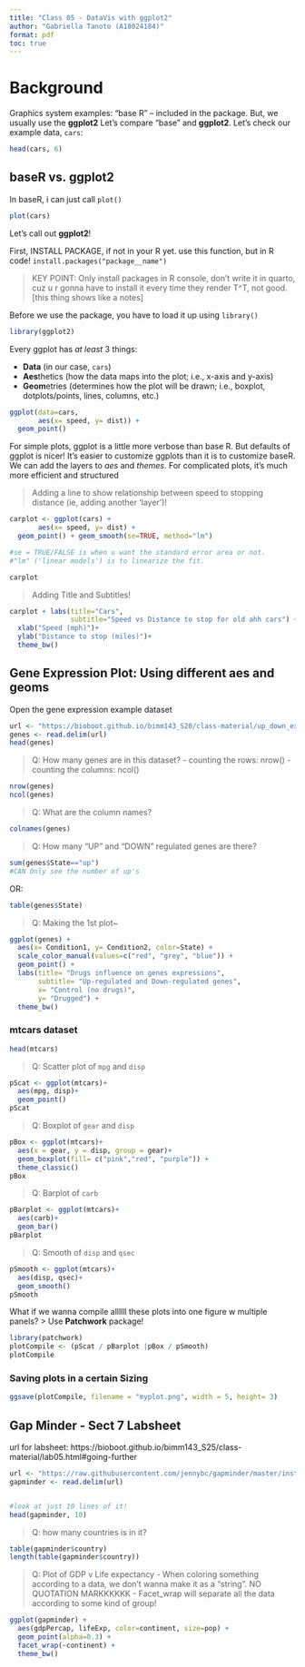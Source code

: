 ```yaml
---
title: "Class 05 - DataVis with ggplot2"
author: "Gabriella Tanoto (A18024184)"
format: pdf
toc: true
---
```


# Background
Graphics system examples: "base R" -- included in the package. But, we usually use the **ggplot2**
Let's compare "base" and **ggplot2**. Let's check our example data, `cars`:

```r
head(cars, 6)
```

## baseR vs. ggplot2

In baseR, i can just call `plot()`
```r
plot(cars)
```

Let's call out **ggplot2**!

First, INSTALL PACKAGE, if not in your R yet. use this function, but in R code! `install.packages("package__name")`

> KEY POINT: Only install packages in R console, don't write it in quarto, cuz u r gonna have to install it every time they render T^T, not good. [this thing shows like a notes]

Before we use the package, you have to load it up using `library()`
```r
library(ggplot2)
```

Every ggplot has *at least* 3 things:

- **Data** (in our case, `cars`)
- **Aes**thetics (how the data maps into the plot; i.e., x-axis and y-axis)
- **Geom**etries (determines how the plot will be drawn; i.e., boxplot, dotplots/points, lines, columns, etc.)

```r
ggplot(data=cars, 
       aes(x= speed, y= dist)) +
  geom_point()
```

For simple plots, ggplot is a little more verbose than base R. But defaults of ggplot is nicer!
It's easier to customize ggplots than it is to customize baseR. We can add the layers to *aes* and *themes*. For complicated plots, it's much more efficient and structured

>Adding a line to show relationship between speed to stopping distance (ie, adding another 'layer')!

```r
carplot <- ggplot(cars) + 
       aes(x= speed, y= dist) +
  geom_point() + geom_smooth(se=TRUE, method="lm")

#se = TRUE/FALSE is when u want the standard error area or not.
#"lm" ('linear models') is to linearize the fit. 

carplot
```

>Adding Title and Subtitles!

```r
carplot + labs(title="Cars", 
               subtitle="Speed vs Distance to stop for old ahh cars") +
  xlab("Speed (mph)")+ 
  ylab("Distance to stop (miles)")+
  theme_bw()
```

## Gene Expression Plot: Using different **aes** and **geoms**

Open the gene expression example dataset
```r
url <- "https://bioboot.github.io/bimm143_S20/class-material/up_down_expression.txt"
genes <- read.delim(url)
head(genes)
```
>Q: How many genes are in this dataset?
    - counting the rows: nrow(<dataset>)
    - counting the columns: ncol(<dataset>)

```r
nrow(genes)
ncol(genes)
```
> Q: What are the column names? 

```r
colnames(genes)
```
>Q: How many "UP" and "DOWN" regulated genes are there?

```r
sum(genes$State=="up")
#CAN Only see the number of up's
```
OR:
```r
table(genes$State)
```

>Q: Making the 1st plot~

```r
ggplot(genes) + 
  aes(x= Condition1, y= Condition2, color=State) +
  scale_color_manual(values=c("red", "grey", "blue")) +
  geom_point() +
  labs(title= "Drugs influence on genes expressions",
       subtitle= "Up-regulated and Down-regulated genes",
       x= "Control (no drugs)",
       y= "Drugged") +
  theme_bw()
```

### mtcars dataset

```r
head(mtcars)
```

> Q: Scatter plot of `mpg` and `disp`

```r
pScat <- ggplot(mtcars)+
  aes(mpg, disp)+
  geom_point()
pScat
```

> Q: Boxplot of `gear` and `disp`

```r
pBox <- ggplot(mtcars)+
  aes(x = gear, y = disp, group = gear)+
  geom_boxplot(fill= c("pink","red", "purple")) +
  theme_classic()
pBox
```

> Q: Barplot of `carb`

```r
pBarplot <- ggplot(mtcars)+
  aes(carb)+
  geom_bar()
pBarplot
```


> Q: Smooth of `disp` and `qsec`

```r
pSmooth <- ggplot(mtcars)+
  aes(disp, qsec)+
  geom_smooth()
pSmooth
```

What if we wanna compile allllll these plots into one figure w multiple panels?
> Use **Patchwork** package!

```r
library(patchwork)
plotCompile <- (pScat / pBarplot |pBox / pSmooth)
plotCompile
```

### Saving plots in a certain Sizing

```r
ggsave(plotCompile, filename = "myplot.png", width = 5, height= 3)
```


## Gap Minder - Sect 7 Labsheet

url for labsheet: https://bioboot.github.io/bimm143_S25/class-material/lab05.html#going-further

```r
url <- "https://raw.githubusercontent.com/jennybc/gapminder/master/inst/extdata/gapminder.tsv"
gapminder <- read.delim(url)


#look at just 10 lines of it!
head(gapminder, 10)
```
>Q: how many countries is in it?

```r
table(gapminder$country)
length(table(gapminder$country))
```
>Q: Plot of GDP v Life expectancy
- When coloring something according to a data, we don't wanna make it as a "string". NO QUOTATION MARKKKKKK
- Facet_wrap will separate all the data according to some kind of group!


```r
ggplot(gapminder) +
  aes(gdpPercap, lifeExp, color=continent, size=pop) + 
  geom_point(alpha=0.3) +
  facet_wrap(~continent) +
  theme_bw()

```



